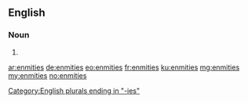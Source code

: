 ==English==

===Noun===
{{head|en|plural}}

# {{plural of|enmity|lang=en}}

[[Category:English plurals ending in "-ies"]]

[[ar:enmities]]
[[de:enmities]]
[[eo:enmities]]
[[fr:enmities]]
[[ku:enmities]]
[[mg:enmities]]
[[my:enmities]]
[[no:enmities]]